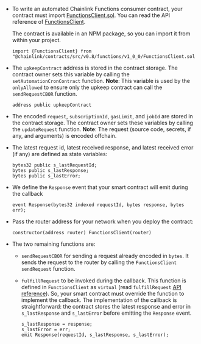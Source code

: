 
<CodeSample src="samples/ChainlinkFunctions/AutomatedFunctionsConsumerExample.sol" />

- To write an automated Chainlink Functions consumer contract, your contract must import [FunctionsClient.sol](https://github.com/smartcontractkit/chainlink/blob/contracts-v1.3.0/contracts/src/v0.8/functions/v1_0_0/FunctionsClient.sol). You can read the API reference of [FunctionsClient](/chainlink-functions/api-reference/functions-client).

  The contract is available in an NPM package, so you can import it from within your project.

  ```
  import {FunctionsClient} from "@chainlink/contracts/src/v0.8/functions/v1_0_0/FunctionsClient.sol";
  ```

- The `upkeepContract` address is stored in the contract storage. The contract owner sets this variable by calling the `setAutomationCronContract` function. **Note**: This variable is used by the `onlyAllowed` to ensure only the upkeep contract can call the `sendRequestCBOR` function.

  ```
  address public upkeepContract
  ```

- The encoded `request`, `subscriptionId`, `gasLimit`, and `jobId` are stored in the contract storage. The contract owner sets these variables by calling the `updateRequest` function. **Note**: The request (source code, secrets, if any, and arguments) is encoded offchain.

- The latest request id, latest received response, and latest received error (if any) are defined as state variables:

  ```
  bytes32 public s_lastRequestId;
  bytes public s_lastResponse;
  bytes public s_lastError;
  ```

- We define the `Response` event that your smart contract will emit during the callback

  ```
  event Response(bytes32 indexed requestId, bytes response, bytes err);
  ```

- Pass the router address for your network when you deploy the contract:

  ```
  constructor(address router) FunctionsClient(router)
  ```

- The two remaining functions are:

  - `sendRequestCBOR` for sending a request already encoded in `bytes`. It sends the request to the router by calling the `FunctionsClient` `sendRequest` function.

  - `fulfillRequest` to be invoked during the callback. This function is defined in `FunctionsClient` as `virtual` (read `fulfillRequest` [API reference](/chainlink-functions/api-reference/functions-client/#fulfillrequest)). So, your smart contract must override the function to implement the callback. The implementation of the callback is straightforward: the contract stores the latest response and error in `s_lastResponse` and `s_lastError` before emitting the `Response` event.

    ```
    s_lastResponse = response;
    s_lastError = err;
    emit Response(requestId, s_lastResponse, s_lastError);
    ```
